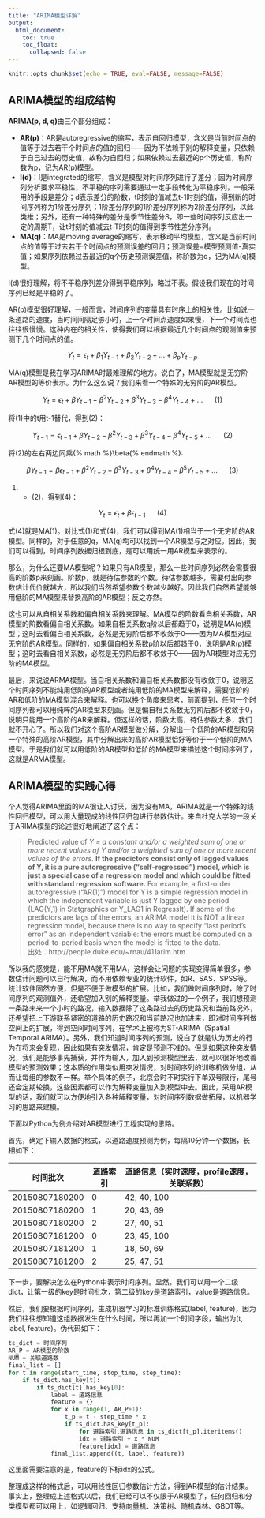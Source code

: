 ```yaml
---
title: "ARIMA模型详解"
output:
  html_document:
    toc: true
    toc_float: 
      collapsed: false
---
```


```r
knitr::opts_chunk$set(echo = TRUE, eval=FALSE, message=FALSE)
```

## ARIMA模型的组成结构

**ARIMA(p, d, q)**由三个部分组成：

- **AR(p)**：AR是autoregressive的缩写，表示自回归模型，含义是当前时间点的值等于过去若干个时间点的值的回归——因为不依赖于别的解释变量，只依赖于自己过去的历史值，故称为自回归；如果依赖过去最近的p个历史值，称阶数为p，记为AR(p)模型。
- **I(d)**：I是integrated的缩写，含义是模型对时间序列进行了差分；因为时间序列分析要求平稳性，不平稳的序列需要通过一定手段转化为平稳序列，一般采用的手段是差分；d表示差分的阶数，t时刻的值减去t-1时刻的值，得到新的时间序列称为1阶差分序列；1阶差分序列的1阶差分序列称为2阶差分序列，以此类推；另外，还有一种特殊的差分是季节性差分S，即一些时间序列反应出一定的周期T，让t时刻的值减去t-T时刻的值得到季节性差分序列。
- **MA(q)**：MA是moving average的缩写，表示移动平均模型，含义是当前时间点的值等于过去若干个时间点的预测误差的回归；预测误差=模型预测值-真实值；如果序列依赖过去最近的q个历史预测误差值，称阶数为q，记为MA(q)模型。

I(d)很好理解，将不平稳序列差分得到平稳序列，略过不表。假设我们现在的时间序列已经是平稳的了。

AR(p)模型很好理解，一般而言，时间序列的变量具有时序上的相关性。比如说一条道路的速度，当时间间隔足够小时，上一个时间点速度如果慢，下一个时间点也往往很慢慢。这种内在的相关性，使得我们可以根据最近几个时间点的观测值来预测下几个时间点的值。

$$
Y_t = \epsilon_t + \beta_1Y_{t-1} + \beta_2Y_{t-2} + ... + \beta_pY_{t-p} 
$$


MA(q)模型是我在学习ARIMA时最难理解的地方。说白了，MA模型就是无穷阶AR模型的等价表示。为什么这么说？我们来看一个特殊的无穷阶的AR模型。

$$
Y_t = \epsilon_t + \beta Y_{t-1} - \beta^2Y_{t-2} + \beta^3Y_{t-3} - \beta^4Y_{t-4} + ...       \ \ \ \ \ \  (1)
$$


将(1)中的t用t-1替代，得到(2)：


$$
Y_{t-1} = \epsilon_{t-1} + \beta Y_{t-2} - \beta^2Y_{t-3} + \beta^3Y_{t-4} - \beta^4Y_{t-5} + ...        \ \ \ \ \ \ (2)
$$


将(2)的左右两边同乘{% math %}\beta{% endmath %}:

$$
\beta Y_{t-1} = \beta\epsilon_{t-1} + \beta^2Y_{t-2} - \beta^3Y_{t-3} + \beta^4Y_{t-4} - \beta^5Y_{t-5} + ...      \ \ \ \ \ \  (3)
$$


(1) + (2)，得到(4)：

$$
Y_t = \epsilon_t + \beta\epsilon_{t-1}\ \ \ \ \ \ (4)
$$


式(4)就是MA(1)。对比式(1)和式(4)，我们可以得到MA(1)相当于一个无穷阶的AR模型。同样的，对于任意的q，MA(q)均可以找到一个AR模型与之对应。因此，我们可以得到，时间序列数据归根到底，是可以用统一用AR模型来表示的。

那么，为什么还要MA模型呢？如果只有AR模型，那么一些时间序列必然会需要很高的阶数p来刻画。阶数p，就是待估参数的个数。待估参数越多，需要付出的参数估计代价就越大，所以我们当然希望参数个数越少越好。因此我们自然希望能够用低阶的MA模型来替换高阶的AR模型；反之亦然。

这也可以从自相关系数和偏自相关系数来理解。MA模型的阶数看自相关系数，AR模型的阶数看偏自相关系数。如果自相关系数q阶以后都趋于0，说明是MA(q)模型；这时去看偏自相关系数，必然是无穷阶后都不收敛于0——因为MA模型对应无穷阶的AR模型。同样的，如果偏自相关系数p阶以后都趋于0，说明是AR(p)模型；这时去看自相关系数，必然是无穷阶后都不收敛于0——因为AR模型对应无穷阶的MA模型。

最后，来说说ARMA模型。当自相关系数和偏自相关系数都没有收敛于0，说明这个时间序列不能纯用低阶的AR模型或者纯用低阶的MA模型来解释，需要低阶的AR和低阶的MA模型混合来解释。也可以换个角度来思考，前面提到，任何一个时间序列都可以用纯粹的AR模型来刻画。但是偏自相关系数无穷阶后都不收敛于0，说明只能用一个高阶的AR来解释。但这样的话，阶数太高，待估参数太多，我们就不开心了。所以我们对这个高阶AR模型做分解，分解出一个低阶的AR模型和另一个特殊的高阶AR模型，其中分解出来的高阶AR模型恰好等价于一个低阶的MA模型。于是我们就可以用低阶的AR模型和低阶的MA模型来描述这个时间序列了，这就是ARMA模型。

## ARIMA模型的实践心得
个人觉得ARIMA里面的MA很让人讨厌，因为没有MA，ARIMA就是一个特殊的线性回归模型，可以用大量现成的线性回归包进行参数估计。来自杜克大学的一段关于ARIMA模型的论述很好地阐述了这个点：

> Predicted value of *Y = a constant and/or a weighted sum of one or more recent values of Y and/or a weighted sum of one or more recent values of the errors.*
**If the predictors consist only of lagged values of Y, it is a pure autoregressive (“self-regressed”) model, which is just a special case of a regression model and which could be fitted with standard regression software.**  For example, a first-order autoregressive (“AR(1)”) model for Y is a simple regression model in which the independent variable is just Y lagged by one period (LAG(Y,1) in Statgraphics or Y_LAG1 in RegressIt).  If some of the predictors are lags of the errors, an ARIMA model it is NOT a linear regression model, because there is no way to specify “last period’s error” as an independent variable:  the errors must be computed on a period-to-period basis when the model is fitted to the data.  
出处：http://people.duke.edu/~rnau/411arim.htm


所以我的感觉是，能不用MA就不用MA，这样会让问题的实现变得简单很多，参数估计问题可以自行解决，而不用依赖专业的统计软件，如R、SAS、SPSS等。统计软件固然方便，但是不便于做模型的扩展。比如，我们做时间序列时，除了时间序列的观测值外，还希望加入别的解释变量。举我做过的一个例子，我们想预测一条路未来一个小时的路况，输入数据除了这条路过去的历史路况和当前路况外，还希望把上下游联系紧密的道路的历史路况和当前路况也加进来，即对时间序列做空间上的扩展，得到空间时间序列，在学术上被称为ST-ARIMA（Spatial Temporal ARIMA）。另外，我们知道时间序列的预测，说白了就是认为历史的行为在将来会复现，因此如果有突发情况，肯定是预测不准的。但是如果这种突发情况，我们是能够事先捕获，并作为输入，加入到预测模型里去，就可以很好地改善模型的预测效果；这本质的作用类似用突发情况，对时间序列的训练机做分组，从而让每组的参数不一样。举个具体的例子，北京会时不时实行下单双号限行，尾号还会定期轮换，这些因素都可以作为解释变量加入到模型中去。因此，采用AR模型的话，我们就可以方便地引入各种解释变量，对时间序列数据做拓展，以机器学习的思路来建模。

下面以Python为例介绍对AR模型进行工程实现的思路。

首先，确定下输入数据的格式，以道路速度预测为例，每隔10分钟一个数据，长相如下：

| 时间批次 | 道路索引 | 道路信息（实时速度，profile速度，关联系数）|
| ---- | ---- | ---- | 
| 20150807180200 | 0 |  42, 40, 100 |
| 20150807180200 | 1 |  20, 43, 69 |
| 20150807180200 | 2 |  27, 40, 51 |
| 20150807181200 | 0 |  23, 45, 100 |
| 20150807181200 | 1 |  18, 50, 69 |
| 20150807181200 | 2 |  25, 47, 51 |

下一步，要解决怎么在Python中表示时间序列。显然，我们可以用一个二级dict，让第一级的key是时间批次，第二级的key是道路索引，value是道路信息。

然后，我们要根据时间序列，生成机器学习的标准训练格式(label, feature)，因为我们往往想知道这组数据发生在什么时间，所以再加一个时间字段，输出为(t, label, feature)。伪代码如下：

``` python
ts_dict = 时间序列
AR_P = AR模型的阶数
NUM = 关联道路数
final_list = []
for t in range(start_time, stop_time, step_time):
	if ts_dict.has_key[t]:
		if ts_dict[t].has_key[0]:
			label = 道路信息
			feature = {}
			for x in range(1, AR_P+1):
				t_p = t - step_time * x
				if ts_dict.has_key[t_p]:
					for 道路索引,道路信息 in ts_dict[t_p].iteritems()
					idx = 道路索引 + x * NUM
					feature[idx] = 道路信息
			final_list.append((t, label, feature))
```

这里面需要注意的是，feature的下标idx的公式。

整理成这样的格式后，可以用线性回归参数估计方法，得到AR模型的估计结果。事实上，整理成上述格式以后，我们已经可以不仅限于AR模型了，任何回归和分类模型都可以用上，如逻辑回归、支持向量机、决策树、随机森林、GBDT等。

